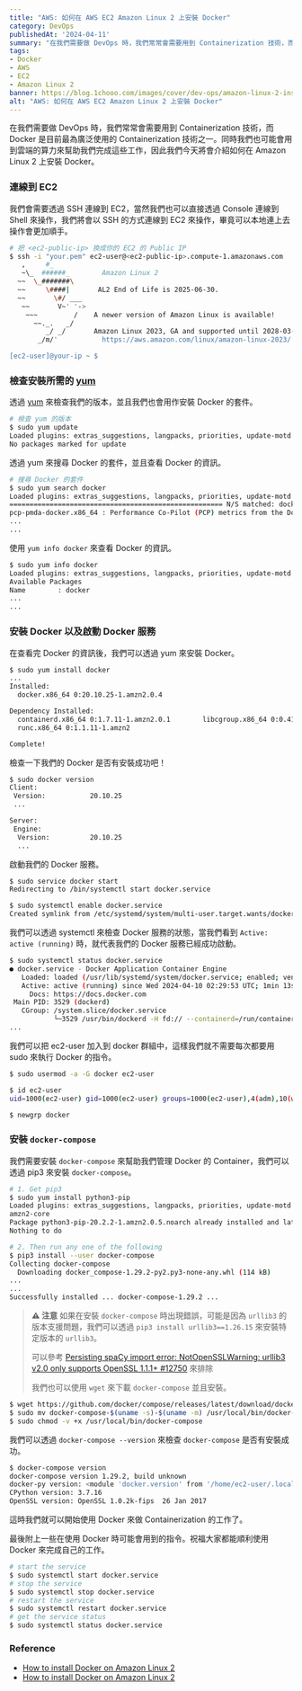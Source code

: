 ```yaml
---
title: "AWS: 如何在 AWS EC2 Amazon Linux 2 上安裝 Docker"
category: DevOps
publishedAt: '2024-04-11'
summary: "在我們需要做 DevOps 時，我們常常會需要用到 Containerization 技術，而 Docker 是目前最為廣泛使用的 Containerization 技術之一。同時我們也可能會用到雲端的算力來幫助我們完成這些工作，因此我們今天將會介紹如何在 Amazon Linux 2 上安裝 Docker。"
tags: 
- Docker
- AWS
- EC2
- Amazon Linux 2
banner: https://blog.1chooo.com/images/cover/dev-ops/amazon-linux-2-install-docker.png
alt: "AWS: 如何在 AWS EC2 Amazon Linux 2 上安裝 Docker"
---
```


在我們需要做 DevOps 時，我們常常會需要用到 Containerization 技術，而 Docker 是目前最為廣泛使用的 Containerization 技術之一。同時我們也可能會用到雲端的算力來幫助我們完成這些工作，因此我們今天將會介紹如何在 Amazon Linux 2 上安裝 Docker。

### 連線到 EC2

我們會需要透過 SSH 連線到 EC2，當然我們也可以直接透過 Console 連線到 Shell 來操作，我們將會以 SSH 的方式連線到 EC2 來操作，畢竟可以本地連上去操作會更加順手。

```bash
# 把 <ec2-public-ip> 換成你的 EC2 的 Public IP
$ ssh -i "your.pem" ec2-user@<ec2-public-ip>.compute-1.amazonaws.com
   ,     #_
   ~\_  ######_        Amazon Linux 2
  ~~  \_#######\
  ~~     \####|       AL2 End of Life is 2025-06-30.
  ~~       \#/ ___
   ~~       V~' '->
    ~~~         /    A newer version of Amazon Linux is available!
      ~~._.   _/
         _/ _/       Amazon Linux 2023, GA and supported until 2028-03-15.
       _/m/'           https://aws.amazon.com/linux/amazon-linux-2023/

[ec2-user]@your-ip ~ $
```

### 檢查安裝所需的 [yum](https://en.wikipedia.org/wiki/Yum_(software))

透過 [yum](https://en.wikipedia.org/wiki/Yum_(software)) 來檢查我們的版本，並且我們也會用作安裝 Docker 的套件。

```bash
# 檢查 yum 的版本
$ sudo yum update
Loaded plugins: extras_suggestions, langpacks, priorities, update-motd
No packages marked for update
```


透過 yum 來搜尋 Docker 的套件，並且查看 Docker 的資訊。

```bash
# 搜尋 Docker 的套件
$ sudo yum search docker
Loaded plugins: extras_suggestions, langpacks, priorities, update-motd
===================================================== N/S matched: docker =====================================================
pcp-pmda-docker.x86_64 : Performance Co-Pilot (PCP) metrics from the Docker daemon
...
...
```

使用 `yum info docker` 來查看 Docker 的資訊。

```bash
$ sudo yum info docker
Loaded plugins: extras_suggestions, langpacks, priorities, update-motd
Available Packages
Name        : docker
...
...
```


### 安裝 Docker 以及啟動 Docker 服務

在查看完 Docker 的資訊後，我們可以透過 yum 來安裝 Docker。

```bash
$ sudo yum install docker
...
Installed:
  docker.x86_64 0:20.10.25-1.amzn2.0.4

Dependency Installed:
  containerd.x86_64 0:1.7.11-1.amzn2.0.1        libcgroup.x86_64 0:0.41-21.amzn2        pigz.x86_64 0:2.3.4-1.amzn2.0.1
  runc.x86_64 0:1.1.11-1.amzn2

Complete!
```

檢查一下我們的 Docker 是否有安裝成功吧！

```bash
$ sudo docker version
Client:
 Version:           20.10.25
 ...

Server:
 Engine:
  Version:          20.10.25
  ...
```


啟動我們的 Docker 服務。

```bash
$ sudo service docker start
Redirecting to /bin/systemctl start docker.service

$ sudo systemctl enable docker.service
Created symlink from /etc/systemd/system/multi-user.target.wants/docker.service to /usr/lib/systemd/system/docker.service.
```

我們可以透過 systemctl 來檢查 Docker 服務的狀態，當我們看到 `Active: active (running)` 時，就代表我們的 Docker 服務已經成功啟動。

```bash
$ sudo systemctl status docker.service
● docker.service - Docker Application Container Engine
   Loaded: loaded (/usr/lib/systemd/system/docker.service; enabled; vendor preset: disabled)
   Active: active (running) since Wed 2024-04-10 02:29:53 UTC; 1min 13s ago
     Docs: https://docs.docker.com
 Main PID: 3529 (dockerd)
   CGroup: /system.slice/docker.service
           └─3529 /usr/bin/dockerd -H fd:// --containerd=/run/containerd/containerd.sock --default-ulimit nofile=32768:65536...
...
```

我們可以把 ec2-user 加入到 docker 群組中，這樣我們就不需要每次都要用 sudo 來執行 Docker 的指令。

```bash
$ sudo usermod -a -G docker ec2-user

$ id ec2-user
uid=1000(ec2-user) gid=1000(ec2-user) groups=1000(ec2-user),4(adm),10(wheel),190(systemd-journal),992(docker)

$ newgrp docker
```

### 安裝 `docker-compose`

我們需要安裝 `docker-compose` 來幫助我們管理 Docker 的 Container，我們可以透過 pip3 來安裝 `docker-compose`。

```bash
# 1. Get pip3
$ sudo yum install python3-pip
Loaded plugins: extras_suggestions, langpacks, priorities, update-motd
amzn2-core                                                                                              | 3.6 kB  00:00:00
Package python3-pip-20.2.2-1.amzn2.0.5.noarch already installed and latest version
Nothing to do

# 2. Then run any one of the following
$ pip3 install --user docker-compose
Collecting docker-compose
  Downloading docker_compose-1.29.2-py2.py3-none-any.whl (114 kB)
...
...
Successfully installed ... docker-compose-1.29.2 ...
```

> **⚠️ 注意**
> 如果在安裝 `docker-compose` 時出現錯誤，可能是因為 `urllib3` 的版本支援問題，我們可以透過 `pip3 install urllib3==1.26.15` 來安裝特定版本的 `urllib3`。
> 
> 可以參考 [Persisting spaCy import error: NotOpenSSLWarning: urllib3 v2.0 only supports OpenSSL 1.1.1+ #12750](https://github.com/explosion/spaCy/discussions/12750) 來排除
> 
> 我們也可以使用 `wget` 來下載 `docker-compose` 並且安裝。

```bash
$ wget https://github.com/docker/compose/releases/latest/download/docker-compose-$(uname -s)-$(uname -m) 
$ sudo mv docker-compose-$(uname -s)-$(uname -m) /usr/local/bin/docker-compose
$ sudo chmod -v +x /usr/local/bin/docker-compose
```

我們可以透過 `docker-compose --version` 來檢查 `docker-compose` 是否有安裝成功。

```bash
$ docker-compose version
docker-compose version 1.29.2, build unknown
docker-py version: <module 'docker.version' from '/home/ec2-user/.local/lib/python3.7/site-packages/docker/version.py'>
CPython version: 3.7.16
OpenSSL version: OpenSSL 1.0.2k-fips  26 Jan 2017
```


這時我們就可以開始使用 Docker 來做 Containerization 的工作了。

最後附上一些在使用 Docker 時可能會用到的指令。祝福大家都能順利使用 Docker 來完成自己的工作。

```bash
# start the service
$ sudo systemctl start docker.service
# stop the service
$ sudo systemctl stop docker.service
# restart the service
$ sudo systemctl restart docker.service
# get the service status
$ sudo systemctl status docker.service
```


### Reference

- [How to install Docker on Amazon Linux 2](https://www.cyberciti.biz/faq/how-to-install-docker-on-amazon-linux-2/)
- [How to install Docker on Amazon Linux 2](https://swapnasagarpradhan.medium.com/how-to-install-docker-on-amazon-linux-2-8e5161ac5464)